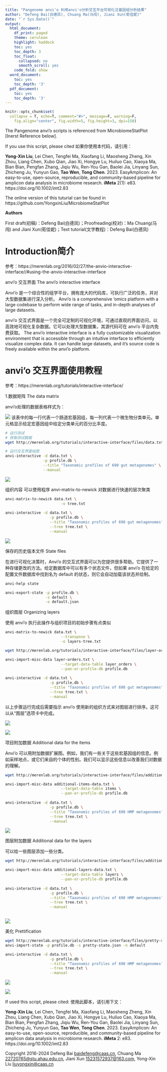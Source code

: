 ---
title: "Pangenome anvi'o 利用anvi'o分析交互平台可视化泛基因组分析结果"
author: "Defeng Bai(白德凤), Chuang Ma(马闯), Jiani Xun(荀佳妮)"
date: "`r Sys.Date()`"
output:
  html_document:
    df_print: paged
    theme: cerulean
    highlight: haddock
    toc: yes
    toc_depth: 3
    toc_float:
      collapsed: no
      smooth_scroll: yes
    code_fold: show
  word_document:
    toc: yes
    toc_depth: '3'
  pdf_document:
    toc: yes
    toc_depth: '3'
---


```{r setup, include=FALSE}
knitr::opts_chunk$set(
  collapse = T, echo=T, comment="#>", message=F, warning=F,
	fig.align="center", fig.width=5, fig.height=3, dpi=150)
```


The Pangenome anvi'o scripts is referenced from MicrobiomeStatPlot [Inerst Reference below].

If you use this script, please cited 如果你使用本代码，请引用：

**Yong-Xin Liu**, Lei Chen, Tengfei Ma, Xiaofang Li, Maosheng Zheng, Xin Zhou, Liang Chen, Xubo Qian, Jiao Xi, Hongye Lu, Huiluo Cao, Xiaoya Ma, Bian Bian, Pengfan Zhang, Jiqiu Wu, Ren-You Gan, Baolei Jia, Linyang Sun, Zhicheng Ju, Yunyun Gao, **Tao Wen**, **Tong Chen**. 2023. EasyAmplicon: An easy-to-use, open-source, reproducible, and community-based pipeline for amplicon data analysis in microbiome research. **iMeta** 2(1): e83. https://doi.org/10.1002/imt2.83

The online version of this tuturial can be found in https://github.com/YongxinLiu/MicrobiomeStatPlot


**Authors**

First draft(初稿)：Defeng Bai(白德凤)；Proofreading(校对)：Ma Chuang(马闯) and Jiani Xun(荀佳妮)；Text tutorial(文字教程)：Defeng Bai(白德凤)


# Introduction简介

参考：https://merenlab.org/2016/02/27/the-anvio-interactive-interface//#using-the-anvio-interactive-interface

anvi'o 交互界面
The anvi'o interactive interface

Anvi’o 是一个综合性的组学平台，拥有庞大的代码库，可执行广泛的任务，并对大型数据集进行深入分析。
Anvi’o is a comprehensive ‘omics platform with a large codebase to perform wide range of tasks, and in-depth analyses of large datasets.

anvi’o 交互式界面是一个完全可定制的可视化环境，可通过直观的界面访问，以高效地可视化复杂数据。它可以处理大型数据集，其源代码可在 anvi’o 平台内免费获取。
The anvi’o interactive interface is a fully customizable visualization environment that is accessible through an intuitive interface to efficiently visualize complex data. It can handle large datasets, and it’s source code is freely available within the anvi’o platform.


# anvi'o 交互界面使用教程

参考：https://merenlab.org/tutorials/interactive-interface/

1.数据矩阵
The data matrix

anvi'o处理的数据表格样式为：

![](anvio_data_table01.jpg)
该表中的每一行代表一个肠道宏基因组，每一列代表一个微生物分类单元。单元格显示给定宏基因组中给定分类单元的百分比丰度。

```{bash}
# 运行测试
# 获取测试数据
wget http://merenlab.org/tutorials/interactive-interface/files/data.txt

# 运行交互界面绘图
anvi-interactive -d data.txt \
                 -p profile.db \
                 --title "Taxonomic profiles of 690 gut metagenomes" \
                 --manual

```

![](data-raw01.png)

组织内容
可以使用程序 anvi-matrix-to-newick 对数据进行快速的层次聚类

```{bash}
anvi-matrix-to-newick data.txt \
                         -o tree.txt
                         
anvi-interactive -d data.txt \
                    -p profile.db \
                    --title "Taxonomic profiles of 690 gut metagenomes" \
                    --tree tree.txt \
                    --manual
```

![](data-raw02.png)

保存的历史版本文件
State files

在进行可视化决策时，Anvi’o 的交互式界面可以为您提供很多帮助。它提供了一种存储更改的方法。给定数据库中可以有多个状态文件，但如果 anvi’o 在给定的配置文件数据库中找到名为 default 的状态，则它会自动加载该状态并绘制。

```{bash}
anvi-help state

anvi-export-state -p profile.db \
                  -s default \
                  -o default.json
```


组织图层
Organizing layers

使用 anvi’o 执行此操作与组织项目的初始步骤有点类似

```{bash}
anvi-matrix-to-newick data.txt \
                         --transpose \
                         -o layers-tree.txt

wget http://merenlab.org/tutorials/interactive-interface/files/layer-orders.txt

anvi-import-misc-data layer-orders.txt \
                         --target-data-table layer_orders \
                         --pan-or-profile-db profile.db
                         
anvi-interactive -d data.txt \
                    -p profile.db \
                    --title "Taxonomic profiles of 690 gut metagenomes" \
                    --tree tree.txt \
                    --manual

```

以上步骤运行完成后需要指示 anvi’o 使用新的组织方式来对图层进行排序。这可以从“图层”选项卡中完成。

![](data-raw03.png)

![](data-w-samples-org4.png)

项目附加数据
Additional data for the items

Anvi’o 可以用附加数据扩展图。例如，我们有一些关于这些宏基因组的信息。例如采样地点，或它们来自的个体的性别。我们可以显示这些信息以改善我们对数据的理解。

```{bash}
wget http://merenlab.org/tutorials/interactive-interface/files/additional-items-data.txt

anvi-import-misc-data additional-items-data.txt \
                         --target-data-table items \
                         --pan-or-profile-db profile.db
                         
anvi-interactive -d data.txt \
                    -p profile.db \
                    --title "Taxonomic profiles of 690 HMP metagenomes" \
                    --tree tree.txt \
                    --manual

```

![](final-raw5.png)

图层附加数据
Additional data for the layers

可以给一些图层添加一些分类。

```{bash}
wget http://merenlab.org/tutorials/interactive-interface/files/additional-layers-data.txt

anvi-import-misc-data additional-layers-data.txt \
                         --target-data-table layers \
                         --pan-or-profile-db profile.db
                         
anvi-interactive -d data.txt \
                    -p profile.db \
                    --title "Taxonomic profiles of 690 HMP metagenomes" \
                    --tree tree.txt \
                    --manual
                  
```

![](final-all6.png)


美化
Prettification

```{bash}
wget http://merenlab.org/tutorials/interactive-interface/files/pretty-state.json
anvi-import-state -p profile.db -s pretty-state.json -n default

anvi-interactive -d data.txt \
                    -p profile.db \
                    --title "Taxonomic profiles of 690 HMP metagenomes" \
                    --tree tree.txt \
                    --manual
```

![](final-pretty7.png)

![](final-pretty-circle8.png)


If used this script, please cited:
使用此脚本，请引用下文：

**Yong-Xin Liu**, Lei Chen, Tengfei Ma, Xiaofang Li, Maosheng Zheng, Xin Zhou, Liang Chen, Xubo Qian, Jiao Xi, Hongye Lu, Huiluo Cao, Xiaoya Ma, Bian Bian, Pengfan Zhang, Jiqiu Wu, Ren-You Gan, Baolei Jia, Linyang Sun, Zhicheng Ju, Yunyun Gao, **Tao Wen**, **Tong Chen**. 2023. EasyAmplicon: An easy-to-use, open-source, reproducible, and community-based pipeline for amplicon data analysis in microbiome research. **iMeta** 2: e83. https://doi.org/10.1002/imt2.83

Copyright 2016-2024 Defeng Bai <baidefeng@caas.cn>, Chuang Ma <22720765@stu.ahau.edu.cn>, Jiani Xun <15231572937@163.com>, Yong-Xin Liu <liuyongxin@caas.cn>
